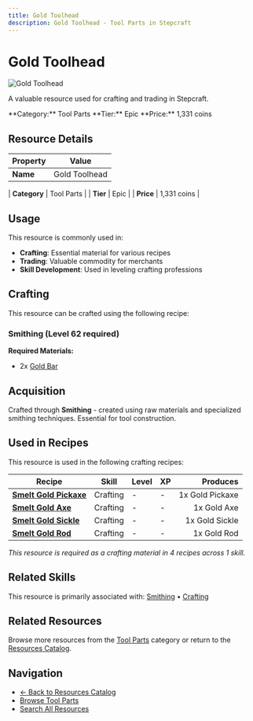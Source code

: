 ```yaml
---
title: Gold Toolhead
description: Gold Toolhead - Tool Parts in Stepcraft
---
```


# Gold Toolhead

<div className="flex items-start gap-6 mb-8">
  <div className="flex-shrink-0">
    <img src="/assets/resources/smithing/gold_toolhead.png" alt="Gold Toolhead" className="w-24 h-24 border rounded-lg" />
  </div>
  <div className="flex-1">
    <div className="space-y-2">
      <p className="text-lg text-muted-foreground">A valuable resource used for crafting and trading in Stepcraft.</p>
      <div className="flex flex-wrap gap-4 text-sm">
        <span className="px-2 py-1 bg-blue-100 dark:bg-blue-900 rounded-md">
          **Category:** Tool Parts
        </span>
        <span className="px-2 py-1 bg-purple-100 dark:bg-purple-900 rounded-md">
          **Tier:** Epic
        </span>
        <span className="px-2 py-1 bg-green-100 dark:bg-green-900 rounded-md">
          **Price:** 1,331 coins
        </span>
      </div>
    </div>
  </div>
</div>

## Resource Details

| Property | Value |
|----------|-------|
| **Name** | Gold Toolhead |

| **Category** | Tool Parts |
| **Tier** | Epic |
| **Price** | 1,331 coins |


## Usage

This resource is commonly used in:

- **Crafting**: Essential material for various recipes
- **Trading**: Valuable commodity for merchants
- **Skill Development**: Used in leveling crafting professions



## Crafting

This resource can be crafted using the following recipe:

### Smithing (Level 62 required)

**Required Materials:**
- 2x [Gold Bar](/docs/resources/individual/gold_bar)





## Acquisition

Crafted through **Smithing** - created using raw materials and specialized smithing techniques. Essential for tool construction.


## Used in Recipes

This resource is used in the following crafting recipes:

| Recipe | Skill | Level | XP | Produces |
|--------|-------|-------|----|---------:|
| **[Smelt Gold Pickaxe](/docs/items/individual/gold_pickaxe)** | Crafting | - | - | 1x Gold Pickaxe |
| **[Smelt Gold Axe](/docs/items/individual/gold_axe)** | Crafting | - | - | 1x Gold Axe |
| **[Smelt Gold Sickle](/docs/items/individual/gold_sickle)** | Crafting | - | - | 1x Gold Sickle |
| **[Smelt Gold Rod](/docs/items/individual/gold_rod)** | Crafting | - | - | 1x Gold Rod |

*This resource is required as a crafting material in 4 recipes across 1 skill.*


## Related Skills

This resource is primarily associated with: [Smithing](/docs/skills/individual/smithing) • [Crafting](/docs/skills/individual/crafting)

## Related Resources

Browse more resources from the [Tool Parts](/docs/resources#tool-parts) category or return to the [Resources Catalog](/docs/resources).

## Navigation

- [← Back to Resources Catalog](/docs/resources)
- [Browse Tool Parts](/docs/resources#tool-parts)
- [Search All Resources](/search)
